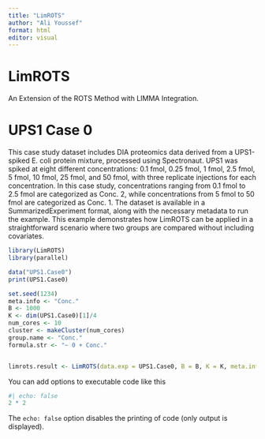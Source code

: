 ```yaml
---
title: "LimROTS"
author: "Ali Youssef"
format: html
editor: visual
---
```


# LimROTS 

An Extension of the ROTS Method with LIMMA Integration.

# UPS1 Case 0

This case study dataset includes DIA proteomics data derived from a UPS1-spiked E. coli protein mixture, processed using Spectronaut. UPS1 was spiked at eight different concentrations: 0.1 fmol, 0.25 fmol, 1 fmol, 2.5 fmol, 5 fmol, 10 fmol, 25 fmol, and 50 fmol, with three replicate injections for each concentration. In this case study, concentrations ranging from 0.1 fmol to 2.5 fmol are categorized as Conc. 2, while concentrations from 5 fmol to 50 fmol are categorized as Conc. 1. The dataset is available in a SummarizedExperiment format, along with the necessary metadata to run the example. This example demonstrates how LimROTS can be applied in a straightforward scenario where two groups are compared without including covariates.

```r
library(LimROTS)
library(parallel)

data("UPS1.Case0") 
print(UPS1.Case0)

set.seed(1234)
meta.info <- "Conc."
B <- 1000
K <- dim(UPS1.Case0)[1]/4
num_cores <- 10
cluster <- makeCluster(num_cores)
group.name <- "Conc."
formula.str <- "~ 0 + Conc."


limrots.result <- LimROTS(data.exp = UPS1.Case0, B = B, K = K, meta.info = meta.info, cluster = cluster, group.name = group.name, trend = TRUE, robust = TRUE)

```

You can add options to executable code like this

```r
#| echo: false
2 * 2
```

The `echo: false` option disables the printing of code (only output is displayed).
